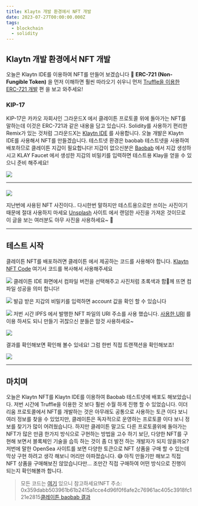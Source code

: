 ```yaml
---
title: Klaytn 개발 환경에서 NFT 개발
date: 2023-07-27T00:00:00.000Z
tags:
  - blockchain
  - solidity
---
```


## Klaytn 개발 환경에서 NFT 개발

오늘은 Klaytn IDE를 이용하여 NFT를 만들어 보겠습니다 🙂
**ERC-721 (Non-Fungible Token)** 을 먼저 이해하면 훨씬 따라오기 쉬우니 먼저 [Truffle을 이용한 ERC-721 개발](https://ysonbrian.github.io/blockchain7/) 편 을 보고 와주세요!

### KIP-17

KIP-17은 카카오 자회사인 그라운드X 에서 클레이튼 프로토콜 위에 돌아가는 NFT를 말하는데 이것은 ERC-721과 같은 내용을 담고 있습니다.
Solidity를 사용하기 편리한 Remix가 있는 것처럼 그라운드X는 [Klaytn IDE](https://ide.klaytn.com/) 를 사용합니다.
오늘 개발은 Klaytn IDE를 사용해서 NFT를 만들겠습니다. 테스트넷 환경은 baobab 테스트넷을 사용하여 배포하므로 클레이튼 지갑이 필요합니다!
지갑이 없으신분은 [Baobab](https://baobab.wallet.klaytn.com/create) 에서 지갑 생성하시고 KLAY Faucet 에서 생성한 지갑의 비밀키를 입력하면 테스트용 Klay을 얻을 수 있으니 준비 해주세요!

![](/klaytnMain.png)

***

####

![](/ydpicture.jpg)

지난번에 사용된 NFT 사진이다.. 다시한번 말하지만 테스트용으로만 쓰이는 사진이기 때문에 절대 사용하지 마세요
[Unsplash](https://unsplash.com/) 사이트 에서 랜덤한 사진을 가져온 것이므로 이 글을 보는 여러분도 아무 사진을 사용하세요\~ 🤗

***

## 테스트 시작

클레이튼 NFT를 배포하려면 클레이튼 에서 제공하는 코드를 사용해야 합니다.
[Klaytn NFT Code](https://github.com/ysonbrian/block-smart-contract/blob/master/kip17/contracts/MyNFTs.sol) 여기서 코드를 복사해서 사용해주세요

![](/klaytnCompile.gif)
클레이튼 IDE 화면에서 컴파일 버전을 선택해주고 사진처럼 초록색과 함께 뜨면 컴파일 성공을 의미 합니다!

![](/klaytnAccount.gif)
발급 받은 지갑의 비밀키를 입력하면 account 값을 확인 할 수 있습니다

![](/klaytnUri.gif)
저번 시간 IPFS 에서 발행한 NFT 파일의 URI 주소를 사용 했습니다. [사용한 URI](https://ipfs.io/ipfs/QmdwDwerocYHSQ2CRKuaDYDCSdTMi7v29sF13CJfLxSV3y?filename=nft.json) 를 이용 하셔도 되니 만들기 귀찮으신 분들은 맘것 사용하세요\~

![](/klaytnResult.png)

결과를 확인해보면 확인해 볼수 있네요! 그럼 한번 직접 트랜잭션을 확인해보죠!

![](/klaytnBaobab.gif)

***

## 마치며

오늘은 Klaytn NFT를 Klaytn IDE를 이용하여 Baobab 테스트넷에 배포도 해보았습니다. 저번 시간에 Truffle을 이용한 것 보다 훨씬 수월 하게 진행 할 수 있었습니다.
이더리움 프로토콜에서 NFT를 개발하는 것은 아무래도 공통으로 사용하는 토큰 이다 보니 여러 정보를 찾을 수 있었지만, 클레이튼은 독자적으로 운영하는 프로토콜 이다 보니 정보를 찾기가 많이 어려웠습니다. 하지만 클레이튼 말고도 다른 프로토콜위에 돌아가는 NFT가 많은 만큼 한가지 방식으로 구현하는 방법을 고수 하기 보단, 다양한 NFT를 구현해 보면서 블록체인 기술을 습득 하는 것이 좀 더 발전 하는 개발자가 되지 않을까요? 저번에 말한 OpenSea 사이트를 보면 다양한 토큰으로 NFT 상품을 구매 할 수 있는데 막상 구현 하려고 생각 해보니 머리만 아파졌습니다. 😅
아직 만들기만 해보고 직접 NFT 상품을 구매해보진 않았습니다만... 조만간 직접 구매하여 어떤 방식으로 진행이 되는지 확인해볼까 합니다.

> 모든 코드는 [여기](https://github.com/ysonbrian/block-smart-contract/tree/master/kip17) 있으니 참고하세요!NFT 주소: 0x359dabb503961b61b2415a1cce4d96f0f6afe2c76961ac405c3918fc121e2815[클레이튼 baobab 결과](https://baobab.scope.klaytn.com/tx/0x359dabb503961b61b2415a1cce4d96f0f6afe2c76961ac405c3918fc121e2815?tabId=inputData)
